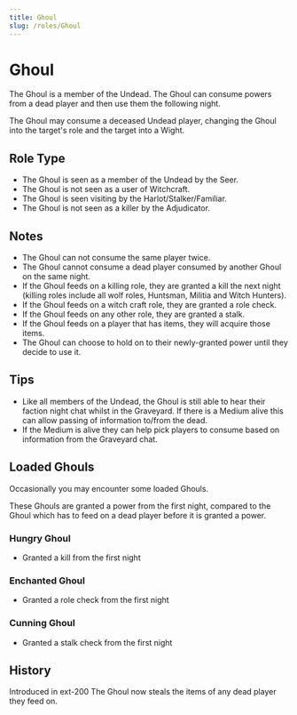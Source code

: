 ```yaml
---
title: Ghoul
slug: /roles/Ghoul
---
```


# Ghoul

The Ghoul is a member of the Undead. The Ghoul can consume powers from a dead player and then use them the following night.

The Ghoul may consume a deceased Undead player, changing the Ghoul into the target's role and the target into a Wight.

## Role Type

- The Ghoul is seen as a member of the Undead by the Seer.
- The Ghoul is not seen as a user of Witchcraft.
- The Ghoul is seen visiting by the Harlot/Stalker/Familiar.
- The Ghoul is not seen as a killer by the Adjudicator.

## Notes

- The Ghoul can not consume the same player twice.
- The Ghoul cannot consume a dead player consumed by another Ghoul on the same night.
- If the Ghoul feeds on a killing role, they are granted a kill the next night (killing roles include all wolf roles, Huntsman, Militia and Witch Hunters).
- If the Ghoul feeds on a witch craft role, they are granted a role check.
- If the Ghoul feeds on any other role, they are granted a stalk.
- If the Ghoul feeds on a player that has items, they will acquire those items.
- The Ghoul can choose to hold on to their newly-granted power until they decide to use it.

## Tips

- Like all members of the Undead, the Ghoul is still able to hear their faction night chat whilst in the Graveyard. If there is a Medium alive this can allow passing of information to/from the dead.
- If the Medium is alive they can help pick players to consume based on information from the Graveyard chat.

## Loaded Ghouls

Occasionally you may encounter some loaded Ghouls.

These Ghouls are granted a power from the first night, compared to the Ghoul which has to feed on a dead player before it is granted a power.

### Hungry Ghoul

- Granted a kill from the first night

### Enchanted Ghoul

- Granted a role check from the first night

### Cunning Ghoul

- Granted a stalk check from the first night

## History

<timeline lineColor="white">
  <event interval="2018-01-01">Introduced in ext-200</event>
  <event interval="2020-05-10">
    The Ghoul now steals the items of any dead player they feed on.
  </event>
</timeline>
